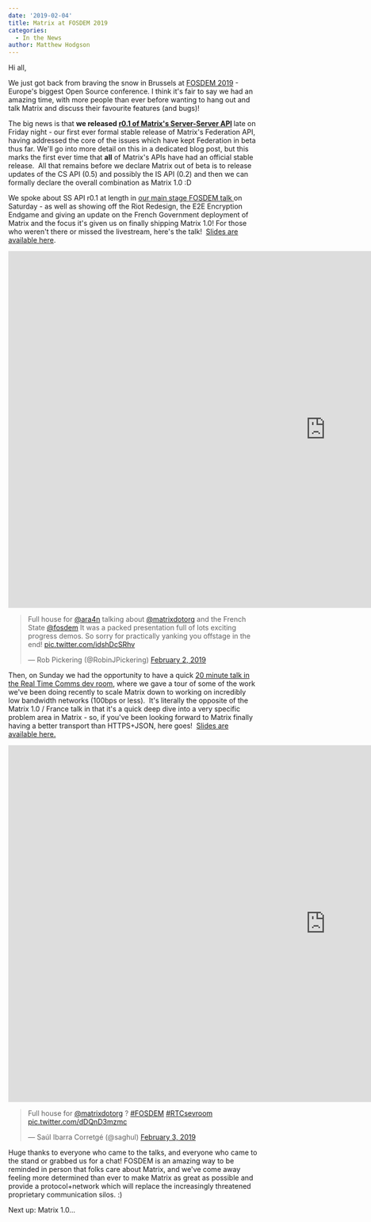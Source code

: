 ```yaml
---
date: '2019-02-04'
title: Matrix at FOSDEM 2019
categories:
  - In the News
author: Matthew Hodgson
---
```


Hi all,

We just got back from braving the snow in Brussels at <a href="https://fosdem.org/2019/">FOSDEM 2019</a> - Europe's biggest Open Source conference. I think it's fair to say we had an amazing time, with more people than ever before wanting to hang out and talk Matrix and discuss their favourite features (and bugs)!

The big news is that <strong>we released <a href="/docs/spec/server_server/r0.1.0.html">r0.1 of Matrix's Server-Server API</a> </strong>late on Friday night - our first ever formal stable release of Matrix's Federation API, having addressed the core of the issues which have kept Federation in beta thus far. We'll go into more detail on this in a dedicated blog post, but this marks the first ever time that <strong>all</strong> of Matrix's APIs have had an official stable release.  All that remains before we declare Matrix out of beta is to release updates of the CS API (0.5) and possibly the IS API (0.2) and then we can formally declare the overall combination as Matrix 1.0 :D

We spoke about SS API r0.1 at length in <a href="https://fosdem.org/2019/schedule/event/matrix_french_state/">our main stage FOSDEM talk </a>on Saturday - as well as showing off the Riot Redesign, the E2E Encryption Endgame and giving an update on the French Government deployment of Matrix and the focus it's given us on finally shipping Matrix 1.0! For those who weren't there or missed the livestream, here's the talk!  <a href="/blog/wp-content/uploads/2019/02/2019-02-01-FOSDEM-Matrix-1.0.pdf">Slides are available here</a>.

<div class="video-container"><iframe src="https://www.youtube.com/embed/C2eE7rCUKlE" width="1280" height="720" frameBorder="0" allowFullScreen="allowfullscreen"></iframe></div>

<blockquote class="twitter-tweet" data-lang="en"><p lang="en" dir="ltr">Full house for <a href="https://twitter.com/ara4n?ref_src=twsrc%5Etfw">@ara4n</a> talking about <a href="https://twitter.com/matrixdotorg?ref_src=twsrc%5Etfw">@matrixdotorg</a> and the French State <a href="https://twitter.com/fosdem?ref_src=twsrc%5Etfw">@fosdem</a> It was a packed presentation full of lots exciting progress demos. So sorry for practically yanking you offstage in the end! <a href="https://t.co/idshDcSRhv">pic.twitter.com/idshDcSRhv</a></p>&mdash; Rob Pickering (@RobinJPickering) <a href="https://twitter.com/RobinJPickering/status/1091725803715481607?ref_src=twsrc%5Etfw">February 2, 2019</a></blockquote>
<script async src="https://platform.twitter.com/widgets.js" charset="utf-8"></script>

Then, on Sunday we had the opportunity to have a quick <a href="https://fosdem.org/2019/schedule/event/matrix/">20 minute talk in the Real Time Comms dev room</a>, where we gave a tour of some of the work we've been doing recently to scale Matrix down to working on incredibly low bandwidth networks (100bps or less).  It's literally the opposite of the Matrix 1.0 / France talk in that it's a quick deep dive into a very specific problem area in Matrix - so, if you've been looking forward to Matrix finally having a better transport than HTTPS+JSON, here goes!  <a href="/blog/wp-content/uploads/2019/02/2019-02-03-FOSDEM-Low-Bandwidth.pdf">Slides are available here.</a>

<div class="video-container"><iframe src="https://www.youtube.com/embed/DZBvy4abB1o" width="1280" height="720" frameBorder="0" allowFullScreen="allowfullscreen"><span data-mce-type="bookmark" style="display: inline-block; width: 0px; overflow: hidden; line-height: 0;" class="mce_SELRES_start">﻿</span>
</iframe></div>

<blockquote class="twitter-tweet" data-lang="en"><p lang="en" dir="ltr">Full house for <a href="https://twitter.com/matrixdotorg?ref_src=twsrc%5Etfw">@matrixdotorg</a> ? <a href="https://twitter.com/hashtag/FOSDEM?src=hash&amp;ref_src=twsrc%5Etfw">#FOSDEM</a> <a href="https://twitter.com/hashtag/RTCsevroom?src=hash&amp;ref_src=twsrc%5Etfw">#RTCsevroom</a> <a href="https://t.co/dDQnD3mzmc">pic.twitter.com/dDQnD3mzmc</a></p>&mdash; Saúl Ibarra Corretgé (@saghul) <a href="https://twitter.com/saghul/status/1091995116649267201?ref_src=twsrc%5Etfw">February 3, 2019</a></blockquote>
<script async src="https://platform.twitter.com/widgets.js" charset="utf-8"></script>

Huge thanks to everyone who came to the talks, and everyone who came to the stand or grabbed us for a chat! FOSDEM is an amazing way to be reminded in person that folks care about Matrix, and we've come away feeling more determined than ever to make Matrix as great as possible and provide a protocol+network which will replace the increasingly threatened proprietary communication silos. :)

Next up: Matrix 1.0...
